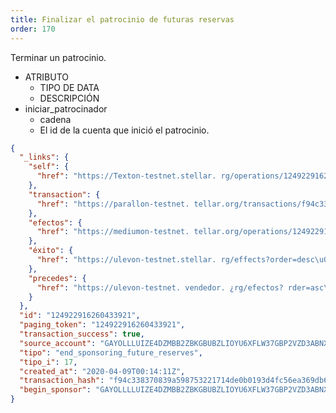 ```yaml
---
title: Finalizar el patrocinio de futuras reservas
order: 170
---
```



Terminar un patrocinio.

<AttributeTable>

- ATRIBUTO
  - TIPO DE DATA
  - DESCRIPCIÓN
- iniciar_patrocinador
  - cadena
  - El id de la cuenta que inició el patrocinio.

</AttributeTable>

<ExampleResponse>

```json
{
  "_links": {
    "self": {
      "href": "https://Texton-testnet.stellar. rg/operations/124922916260433921"
    },
    "transaction": {
      "href": "https://parallon-testnet. tellar.org/transactions/f94c338370839a598753221714de0b0193d4fc56ea369db6efe88f18669cc5a1"
    },
    "efectos": {
      "href": "https://mediumon-testnet. tellar.org/operations/124922916260433921/effects"
    },
    "éxito": {
      "href": "https://ulevon-testnet.stellar. rg/effects?order=desc\u0026cursor=124922916260433921"
    },
    "precedes": {
      "href": "https://ulevon-testnet. vendedor. ¿rg/efectos? rder=asc\u0026cursor=124922916260433921"
    }
  },
  "id": "124922916260433921",
  "paging_token": "124922916260433921",
  "transaction_success": true,
  "source_account": "GAYOLLLUIZE4DZMBB2ZBKGBUBZLIOYU6XFLW37GBP2VZD3ABNXCW4BVA",
  "tipo": "end_sponsoring_future_reserves",
  "tipo_i": 17,
  "created_at": "2020-04-09T00:14:11Z",
  "transaction_hash": "f94c338370839a598753221714de0b0193d4fc56ea369db6efe88f18669cc5a1",
  "begin_sponsor": "GAYOLLLLUIZE4DZMBB2ZBKGBUBZLIOYU6XFLW37GBP2VZD3ABNXCW4BVA"
}
```

</ExampleResponse>

